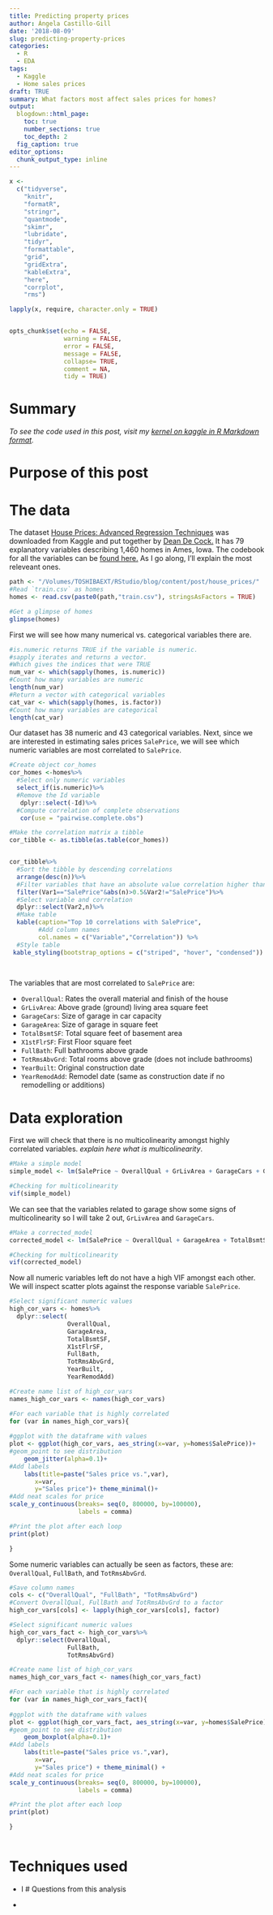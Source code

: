 ```yaml
---
title: Predicting property prices
author: Ángela Castillo-Gill
date: '2018-08-09'
slug: predicting-property-prices
categories:
  - R
  - EDA
tags: 
  - Kaggle
  - Home sales prices
draft: TRUE
summary: What factors most affect sales prices for homes?
output:
  blogdown::html_page:
    toc: true
    number_sections: true
    toc_depth: 2
  fig_caption: true
editor_options: 
  chunk_output_type: inline
---
```



```r
x <-
  c("tidyverse",
    "knitr",
    "formatR",
    "stringr",
    "quantmode",
    "skimr",
    "lubridate",
    "tidyr",
    "formattable",
    "grid",
    "gridExtra",
    "kableExtra",
    "here",
    "corrplot",
    "rms")

lapply(x, require, character.only = TRUE)


opts_chunk$set(echo = FALSE,
               warning = FALSE,
               error = FALSE,
               message = FALSE,
               collapse= TRUE,
               comment = NA,
               tidy = TRUE)
```

# Summary

*To see the code used in this post, visit my [kernel on kaggle in R Markdown format](https://www.kaggle.com/adcastillogill/exploring-kiva-loans).* 



# Purpose of this post



# The data

The dataset [House Prices: Advanced Regression Techniques](https://www.kaggle.com/c/house-prices-advanced-regression-techniques) was downloaded from Kaggle and put together by [Dean De Cock.](https://ww2.amstat.org/publications/jse/v19n3/decock.pdf) It has 79 explanatory variables describing 1,460 homes in Ames, Iowa. The codebook for all the variables can be [found here.](https://www.kaggle.com/c/house-prices-advanced-regression-techniques/data) As I go along, I'll explain the most releveant ones. 


```r
path <- "/Volumes/TOSHIBAEXT/RStudio/blog/content/post/house_prices/"
#Read `train.csv` as homes
homes <- read.csv(paste0(path,"train.csv"), stringsAsFactors = TRUE)
```

```r
#Get a glimpse of homes
glimpse(homes)
```

First we will see how many numerical vs. categorical variables there are. 
```r
#is.numeric returns TRUE if the variable is numeric. 
#sapply iterates and returns a vector. 
#Which gives the indices that were TRUE
num_var <- which(sapply(homes, is.numeric))
#Count how many variables are numeric
length(num_var)
#Return a vector with categorical variables
cat_var <- which(sapply(homes, is.factor))
#Count how many variables are categorical
length(cat_var)
```

Our dataset has 38 numeric and 43 categorical variables. Next, since we are interested in estimating sales prices `SalePrice`, we will see which numeric variables are most correlated to `SalePrice`.

```r
#Create object cor_homes
cor_homes <-homes%>%
  #Select only numeric variables
  select_if(is.numeric)%>%
  #Remove the Id variable
   dplyr::select(-Id)%>%
  #Compute correlation of complete observations
   cor(use = "pairwise.complete.obs")

#Make the correlation matrix a tibble
cor_tibble <- as.tibble(as.table(cor_homes))


cor_tibble%>%
  #Sort the tibble by descending correlations
  arrange(desc(n))%>%
  #Filter variables that have an absolute value correlation higher than 0.5 with SalePrice
  filter(Var1=="SalePrice"&abs(n)>0.5&Var2!="SalePrice")%>%
  #Select variable and correlation
  dplyr::select(Var2,n)%>%
  #Make table
  kable(caption="Top 10 correlations with SalePrice",
        #Add column names
        col.names = c("Variable","Correlation")) %>%
  #Style table
 kable_styling(bootstrap_options = c("striped", "hover", "condensed"))
  
  
```

The variables that are most correlated to `SalePrice` are:

- `OverallQual`: Rates the overall material and finish of the house
- `GrLivArea`: Above grade (ground) living area square feet   
- `GarageCars`: Size of garage in car capacity
- `GarageArea`: Size of garage in square feet
- `TotalBsmtSF`: Total square feet of basement area
- `X1stFlrSF`: First Floor square feet
- `FullBath`: Full bathrooms above grade
- `TotRmsAbvGrd`: Total rooms above grade (does not include bathrooms)
- `YearBuilt`: Original construction date  
- `YearRemodAdd`: Remodel date (same as construction date if no remodelling or additions)

# Data exploration

First we will check that there is no multicolinearity amongst highly correlated variables. *explain here what is multicolinearity*.

```r
#Make a simple model
simple_model <- lm(SalePrice ~ OverallQual + GrLivArea + GarageCars + GarageArea + TotalBsmtSF + X1stFlrSF + FullBath + TotRmsAbvGrd + YearBuilt + YearRemodAdd, data = homes )

#Checking for multicolinearity
vif(simple_model)
```

We can see that the variables related to garage show some signs of multicolinearity so I will take 2 out, `GrLivArea` and `GarageCars`. 

```r
#Make a corrected_model
corrected_model <- lm(SalePrice ~ OverallQual + GarageArea + TotalBsmtSF + X1stFlrSF + FullBath + TotRmsAbvGrd + YearBuilt + YearRemodAdd, data = homes)

#Checking for multicolinearity
vif(corrected_model)
```

Now all numeric variables left do not have a high VIF amongst each other. We will inspect scatter plots against the response variable `SalePrice`. 

```r
#Select significant numeric values
high_cor_vars <- homes%>%
  dplyr::select(
                OverallQual,
                GarageArea,
                TotalBsmtSF,
                X1stFlrSF,
                FullBath,
                TotRmsAbvGrd,
                YearBuilt,
                YearRemodAdd)

#Create name list of high_cor_vars
names_high_cor_vars <- names(high_cor_vars)
```



```r

#For each variable that is highly correlated
for (var in names_high_cor_vars){
  
#ggplot with the dataframe with values
plot <- ggplot(high_cor_vars, aes_string(x=var, y=homes$SalePrice))+
#geom_point to see distribution
    geom_jitter(alpha=0.1)+
#Add labels
    labs(title=paste("Sales price vs.",var),
       x=var,
       y="Sales price")+ theme_minimal()+
#Add neat scales for price
scale_y_continuous(breaks= seq(0, 800000, by=100000),
                   labels = comma)

#Print the plot after each loop
print(plot)

} 

```



Some numeric variables can actually be seen as factors, these are: `OverallQual`, `FullBath`, and `TotRmsAbvGrd`.

```r
#Save column names
cols <- c("OverallQual", "FullBath", "TotRmsAbvGrd")
#Convert OverallQual, FullBath and TotRmsAbvGrd to a factor
high_cor_vars[cols] <- lapply(high_cor_vars[cols], factor)
```

```r

#Select significant numeric values
high_cor_vars_fact <- high_cor_vars%>%
  dplyr::select(OverallQual,
                FullBath,
                TotRmsAbvGrd)

#Create name list of high_cor_vars
names_high_cor_vars_fact <- names(high_cor_vars_fact)

#For each variable that is highly correlated
for (var in names_high_cor_vars_fact){
  
#ggplot with the dataframe with values
plot <- ggplot(high_cor_vars_fact, aes_string(x=var, y=homes$SalePrice))+
#geom_point to see distribution
    geom_boxplot(alpha=0.1)+
#Add labels
    labs(title=paste("Sales price vs.",var),
       x=var,
       y="Sales price") + theme_minimal() +
#Add neat scales for price
scale_y_continuous(breaks= seq(0, 800000, by=100000),
                   labels = comma)

#Print the plot after each loop
print(plot)

} 
```


```r

```

# Techniques used

- I 
# Questions from this analysis

- 

